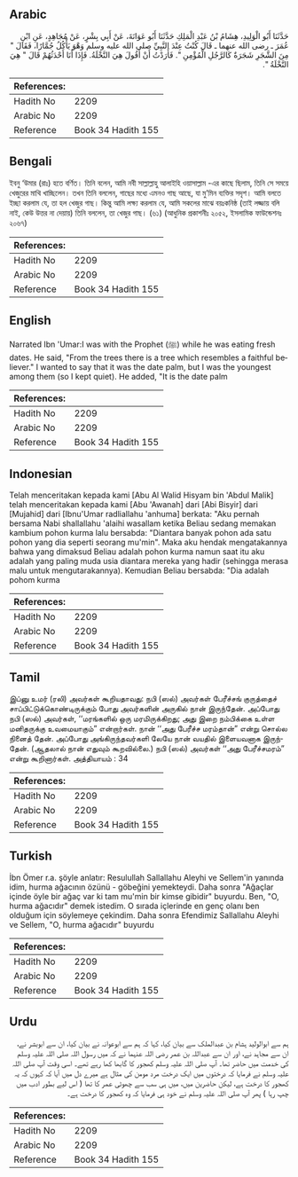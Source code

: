 ## Arabic


<div dir="rtl" lang="ar" style={{fontSize:'larger',backgroundColor:'#f8f9fa',padding:20}}>
حَدَّثَنَا أَبُو الْوَلِيدِ، هِشَامُ بْنُ عَبْدِ الْمَلِكِ حَدَّثَنَا أَبُو عَوَانَةَ، عَنْ أَبِي بِشْرٍ، عَنْ مُجَاهِدٍ، عَنِ ابْنِ عُمَرَ ـ رضى الله عنهما ـ قَالَ كُنْتُ عِنْدَ النَّبِيِّ صلى الله عليه وسلم وَهْوَ يَأْكُلُ جُمَّارًا، فَقَالَ ‏"‏ مِنَ الشَّجَرِ شَجَرَةٌ كَالرَّجُلِ الْمُؤْمِنِ ‏"‏‏.‏ فَأَرَدْتُ أَنْ أَقُولَ هِيَ النَّخْلَةُ‏.‏ فَإِذَا أَنَا أَحْدَثُهُمْ قَالَ ‏"‏ هِيَ النَّخْلَةُ ‏"‏‏.‏
</div>
<div style={{backgroundColor:'#f8f9fa',padding:20, marginBottom: 10}}><table> <thead> <tr> <th>References:</th> <th></th> </tr> </thead> <tbody><tr><td>Hadith No</td><td>2209</td></tr><tr><td>Arabic No</td><td>2209</td></tr><tr><td>Reference</td><td>Book 34 Hadith 155</td></tr></tbody></table></div>

## Bengali


<div dir="ltr" lang="bn" style={{fontSize:'larger',backgroundColor:'#f8f9fa',padding:20}}>
ইবনু ‘উমার (রাঃ) হতে বর্ণিত। তিনি বলেন, আমি নবী সাল্লাল্লাহু আলাইহি ওয়াসাল্লাম -এর কাছে ছিলাম, তিনি সে সময়ে খেজুরের মাথি খাচ্ছিলেন। তখন তিনি বললেন, গাছের মধ্যে এমনও গাছ আছে, যা মু’মিন ব্যক্তির সদৃশ। আমি বলতে ইচ্ছা করলাম যে, তা হল খেজুর গাছ। কিন্তু আমি লক্ষ্য করলাম যে, আমি সকলের মাঝে বয়ঃকনিষ্ঠ (তাই লজ্জায় বলি নাই, কেউ উত্তর না দেয়ায়) তিনি বললেন, তা খেজুর গাছ। (৬১) (আধুনিক প্রকাশনীঃ ২০৫২, ইসলামিক ফাউন্ডেশনঃ ২০৬৭)
</div>
<div style={{backgroundColor:'#f8f9fa',padding:20, marginBottom: 10}}><table> <thead> <tr> <th>References:</th> <th></th> </tr> </thead> <tbody><tr><td>Hadith No</td><td>2209</td></tr><tr><td>Arabic No</td><td>2209</td></tr><tr><td>Reference</td><td>Book 34 Hadith 155</td></tr></tbody></table></div>

## English


<div dir="ltr" lang="en" style={{fontSize:'larger',backgroundColor:'#f8f9fa',padding:20}}>
Narrated Ibn 'Umar:I was with the Prophet (ﷺ) while he was eating fresh dates. He said, "From the trees there is a tree which resembles a faithful believer." I wanted to say that it was the date palm, but I was the youngest among them (so I kept quiet). He added, "It is the date palm
</div>
<div style={{backgroundColor:'#f8f9fa',padding:20, marginBottom: 10}}><table> <thead> <tr> <th>References:</th> <th></th> </tr> </thead> <tbody><tr><td>Hadith No</td><td>2209</td></tr><tr><td>Arabic No</td><td>2209</td></tr><tr><td>Reference</td><td>Book 34 Hadith 155</td></tr></tbody></table></div>

## Indonesian


<div dir="ltr" lang="id" style={{fontSize:'larger',backgroundColor:'#f8f9fa',padding:20}}>
Telah menceritakan kepada kami [Abu Al Walid Hisyam bin 'Abdul Malik] telah menceritakan kepada kami [Abu 'Awanah] dari [Abi Bisyir] dari [Mujahid] dari [Ibnu'Umar radliallahu 'anhuma] berkata: "Aku pernah bersama Nabi shallallahu 'alaihi wasallam ketika Beliau sedang memakan kambium pohon kurma lalu bersabda: "Diantara banyak pohon ada satu pohon yang dia seperti seorang mu'min". Maka aku hendak mengatakannya bahwa yang dimaksud Beliau adalah pohon kurma namun saat itu aku adalah yang paling muda usia diantara mereka yang hadir (sehingga merasa malu untuk mengutarakannya). Kemudian Beliau bersabda: "Dia adalah pohom kurma
</div>
<div style={{backgroundColor:'#f8f9fa',padding:20, marginBottom: 10}}><table> <thead> <tr> <th>References:</th> <th></th> </tr> </thead> <tbody><tr><td>Hadith No</td><td>2209</td></tr><tr><td>Arabic No</td><td>2209</td></tr><tr><td>Reference</td><td>Book 34 Hadith 155</td></tr></tbody></table></div>

## Tamil


<div dir="ltr" lang="ta" style={{fontSize:'larger',backgroundColor:'#f8f9fa',padding:20}}>
இப்னு உமர் (ரலி) அவர்கள் கூறியதாவது: நபி (ஸல்) அவர்கள் பேரீச்சங் குருத்தைச் சாப்பிட்டுக்கொண்டிருக்கும் போது அவர்களின் அருகில் நான் இருந்தேன். அப்போது நபி (ஸல்) அவர்கள், ‘‘மரங்களில் ஒரு மரமிருக்கிறது; அது இறை நம்பிக்கை உள்ள மனிதருக்கு உவமையாகும்” என்றார்கள். நான் ‘‘அது பேரீச்ச மரம்தான்” என்று சொல்ல நினைத் தேன். அப்போது அங்கிருந்தவர்களி லேயே நான் வயதில் இளையவனாக இருந்தேன். (ஆதலால் நான் எதுவும் கூறவில்லை.) நபி (ஸல்) அவர்கள் ‘‘அது பேரீச்சமரம்” என்று கூறினார்கள். அத்தியாயம் : 34
</div>
<div style={{backgroundColor:'#f8f9fa',padding:20, marginBottom: 10}}><table> <thead> <tr> <th>References:</th> <th></th> </tr> </thead> <tbody><tr><td>Hadith No</td><td>2209</td></tr><tr><td>Arabic No</td><td>2209</td></tr><tr><td>Reference</td><td>Book 34 Hadith 155</td></tr></tbody></table></div>

## Turkish


<div dir="ltr" lang="tr" style={{fontSize:'larger',backgroundColor:'#f8f9fa',padding:20}}>
İbn Ömer r.a. şöyle anlatır: Resulullah Sallallahu Aleyhi ve Sellem'in yanında idim, hurma ağacının özünü - göbeğini yemekteydi. Daha sonra "Ağaçlar içinde öyle bir ağaç var ki tam mu'min bir kimse gibidir" buyurdu. Ben, "O, hurma ağacıdır" demek istedim. O sırada içlerinde en genç olanı ben olduğum için söylemeye çekindim. Daha sonra Efendimiz Sallallahu Aleyhi ve Sellem, "O, hurma ağacıdır" buyurdu
</div>
<div style={{backgroundColor:'#f8f9fa',padding:20, marginBottom: 10}}><table> <thead> <tr> <th>References:</th> <th></th> </tr> </thead> <tbody><tr><td>Hadith No</td><td>2209</td></tr><tr><td>Arabic No</td><td>2209</td></tr><tr><td>Reference</td><td>Book 34 Hadith 155</td></tr></tbody></table></div>

## Urdu


<div dir="rtl" lang="ur" style={{fontSize:'larger',backgroundColor:'#f8f9fa',padding:20}}>
ہم سے ابوالولید ہشام بن عبدالملک سے بیان کیا، کہا کہ ہم سے ابوعوانہ نے بیان کیا، ان سے ابوبشر نے، ان سے مجاہد نے، اور ان سے عبداللہ بن عمر رضی اللہ عنہما نے کہ میں رسول اللہ صلی اللہ علیہ وسلم کی خدمت میں حاضر تھا۔ آپ صلی اللہ علیہ وسلم کھجور کا گابھا کھا رہے تھے۔ اسی وقت آپ صلی اللہ علیہ وسلم نے فرمایا کہ درختوں میں ایک درخت مرد مومن کی مثال ہے میرے دل میں آیا کہ کہوں کہ یہ کھجور کا درخت ہے، لیکن حاضرین میں، میں ہی سب سے چھوٹی عمر کا تھا ( اس لیے بطور ادب میں چپ رہا ) پھر آپ صلی اللہ علیہ وسلم نے خود ہی فرمایا کہ وہ کھجور کا درخت ہے۔
</div>
<div style={{backgroundColor:'#f8f9fa',padding:20, marginBottom: 10}}><table> <thead> <tr> <th>References:</th> <th></th> </tr> </thead> <tbody><tr><td>Hadith No</td><td>2209</td></tr><tr><td>Arabic No</td><td>2209</td></tr><tr><td>Reference</td><td>Book 34 Hadith 155</td></tr></tbody></table></div>